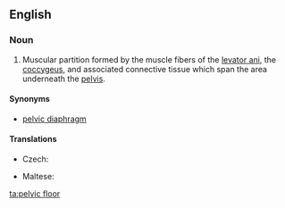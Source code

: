 ==English==
{{wikipedia}}
===Noun===
{{en-noun|head=[[pelvic]] [[floor]]}}

# {{anatomy}} Muscular partition formed by the muscle fibers of the [[levator ani]], the [[coccygeus]], and associated connective tissue which span the area underneath the [[pelvis]].

====Synonyms====
* [[pelvic diaphragm]]

====Translations====
{{trans-top|muscular partition}}
* Czech: {{t-|cs|pánevní dno|n}}
{{trans-mid}}
* Maltese: {{t-|mt|qiegħ tal-pelvi|m|xs=Maltese}}
{{trans-bottom}}

[[ta:pelvic floor]]